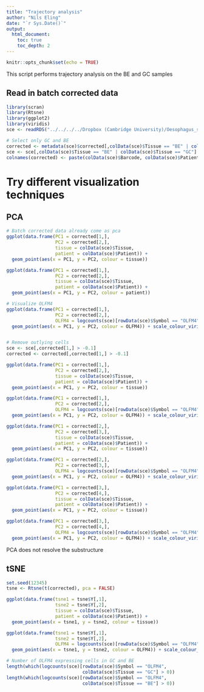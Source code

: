 ```yaml
---
title: "Trajectory analysis"
author: "Nils Eling"
date: "`r Sys.Date()`"
output: 
  html_document:
    toc: true
    toc_depth: 2
---
```


```r
knitr::opts_chunk$set(echo = TRUE)
```

This script performs trajectory analysis on the BE and GC samples

## Read in batch corrected data

```r
library(scran)
library(Rtsne)
library(ggplot2)
library(viridis)
sce <- readRDS("../../../../Dropbox (Cambridge University)/Oesophagus_single_cell/All_corrected_sce.rds")

# Select only GC and BE
corrected <- metadata(sce)$corrected[,colData(sce)$Tissue == "BE" | colData(sce)$Tissue == "GC"]
sce <- sce[,colData(sce)$Tissue == "BE" | colData(sce)$Tissue == "GC"]
colnames(corrected) <- paste(colData(sce)$Barcode, colData(sce)$Patient, colData(sce)$Tissue, sep = "_")
```

# Try different visualization techniques

## PCA

```r
# Batch corrected data already come as pca
ggplot(data.frame(PC1 = corrected[1,],
                  PC2 = corrected[2,],
                  tissue = colData(sce)$Tissue,
                  patient = colData(sce)$Patient)) + 
  geom_point(aes(x = PC1, y = PC2, colour = tissue))

ggplot(data.frame(PC1 = corrected[1,],
                  PC2 = corrected[2,],
                  tissue = colData(sce)$Tissue,
                  patient = colData(sce)$Patient)) + 
  geom_point(aes(x = PC1, y = PC2, colour = patient))

# Visualize OLFM4
ggplot(data.frame(PC1 = corrected[1,],
                  PC2 = corrected[2,],
                  OLFM4 = logcounts(sce)[rowData(sce)$Symbol == "OLFM4",])) +
  geom_point(aes(x = PC1, y = PC2, colour = OLFM4)) + scale_colour_viridis()


# Remove outlying cells
sce <- sce[,corrected[1,] > -0.1]
corrected <- corrected[,corrected[1,] > -0.1]

ggplot(data.frame(PC1 = corrected[1,],
                  PC2 = corrected[2,],
                  tissue = colData(sce)$Tissue,
                  patient = colData(sce)$Patient)) + 
  geom_point(aes(x = PC1, y = PC2, colour = tissue))

ggplot(data.frame(PC1 = corrected[1,],
                  PC2 = corrected[2,],
                  OLFM4 = logcounts(sce)[rowData(sce)$Symbol == "OLFM4",])) +
  geom_point(aes(x = PC1, y = PC2, colour = OLFM4)) + scale_colour_viridis()

ggplot(data.frame(PC1 = corrected[2,],
                  PC2 = corrected[3,],
                  tissue = colData(sce)$Tissue,
                  patient = colData(sce)$Patient)) + 
  geom_point(aes(x = PC1, y = PC2, colour = tissue))

ggplot(data.frame(PC1 = corrected[2,],
                  PC2 = corrected[3,],
                  OLFM4 = logcounts(sce)[rowData(sce)$Symbol == "OLFM4",])) +
  geom_point(aes(x = PC1, y = PC2, colour = OLFM4)) + scale_colour_viridis()

ggplot(data.frame(PC1 = corrected[3,],
                  PC2 = corrected[4,],
                  tissue = colData(sce)$Tissue,
                  patient = colData(sce)$Patient)) + 
  geom_point(aes(x = PC1, y = PC2, colour = tissue))

ggplot(data.frame(PC1 = corrected[3,],
                  PC2 = corrected[4,],
                  OLFM4 = logcounts(sce)[rowData(sce)$Symbol == "OLFM4",])) +
  geom_point(aes(x = PC1, y = PC2, colour = OLFM4)) + scale_colour_viridis()
```

PCA does not resolve the substructure

## tSNE

```r
set.seed(12345)
tsne <- Rtsne(t(corrected), pca = FALSE)

ggplot(data.frame(tsne1 = tsne$Y[,1],
                  tsne2 = tsne$Y[,2],
                  tissue = colData(sce)$Tissue,
                  patient = colData(sce)$Patient)) + 
  geom_point(aes(x = tsne1, y = tsne2, colour = tissue))

ggplot(data.frame(tsne1 = tsne$Y[,1],
                  tsne2 = tsne$Y[,2],
                  OLFM4 = logcounts(sce)[rowData(sce)$Symbol == "OLFM4",])) +
  geom_point(aes(x = tsne1, y = tsne2, colour = OLFM4)) + scale_colour_viridis()

# Number of OLFM4 expressing cells in GC and BE
length(which(logcounts(sce)[rowData(sce)$Symbol == "OLFM4",
                            colData(sce)$Tissue == "GC"] > 0))
length(which(logcounts(sce)[rowData(sce)$Symbol == "OLFM4",
                            colData(sce)$Tissue == "BE"] > 0))
```
